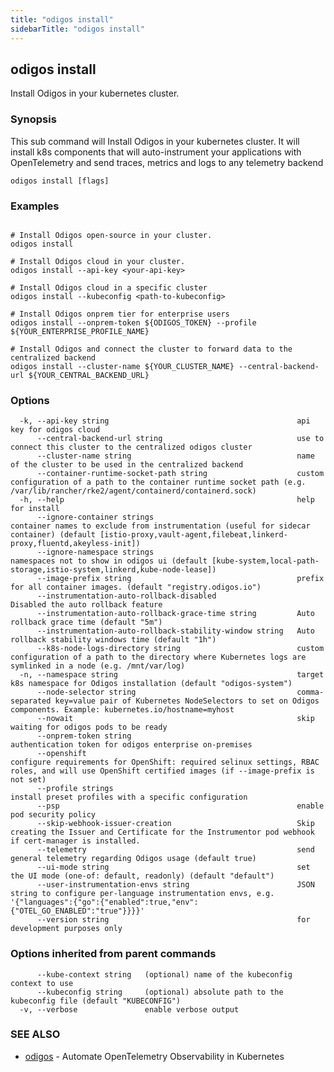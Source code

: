 ```yaml
---
title: "odigos install"
sidebarTitle: "odigos install"
---
```

## odigos install

Install Odigos in your kubernetes cluster.

### Synopsis

This sub command will Install Odigos in your kubernetes cluster.
It will install k8s components that will auto-instrument your applications with OpenTelemetry and send traces, metrics and logs to any telemetry backend

```
odigos install [flags]
```

### Examples

```

# Install Odigos open-source in your cluster.
odigos install

# Install Odigos cloud in your cluster.
odigos install --api-key <your-api-key>

# Install Odigos cloud in a specific cluster
odigos install --kubeconfig <path-to-kubeconfig>

# Install Odigos onprem tier for enterprise users
odigos install --onprem-token ${ODIGOS_TOKEN} --profile ${YOUR_ENTERPRISE_PROFILE_NAME}

# Install Odigos and connect the cluster to forward data to the centralized backend
odigos install --cluster-name ${YOUR_CLUSTER_NAME} --central-backend-url ${YOUR_CENTRAL_BACKEND_URL}

```

### Options

```
  -k, --api-key string                                          api key for odigos cloud
      --central-backend-url string                              use to connect this cluster to the centralized odigos cluster
      --cluster-name string                                     name of the cluster to be used in the centralized backend
      --container-runtime-socket-path string                    custom configuration of a path to the container runtime socket path (e.g. /var/lib/rancher/rke2/agent/containerd/containerd.sock)
  -h, --help                                                    help for install
      --ignore-container strings                                container names to exclude from instrumentation (useful for sidecar container) (default [istio-proxy,vault-agent,filebeat,linkerd-proxy,fluentd,akeyless-init])
      --ignore-namespace strings                                namespaces not to show in odigos ui (default [kube-system,local-path-storage,istio-system,linkerd,kube-node-lease])
      --image-prefix string                                     prefix for all container images. (default "registry.odigos.io")
      --instrumentation-auto-rollback-disabled                  Disabled the auto rollback feature
      --instrumentation-auto-rollback-grace-time string         Auto rollback grace time (default "5m")
      --instrumentation-auto-rollback-stability-window string   Auto rollback stability windows time (default "1h")
      --k8s-node-logs-directory string                          custom configuration of a path to the directory where Kubernetes logs are symlinked in a node (e.g. /mnt/var/log)
  -n, --namespace string                                        target k8s namespace for Odigos installation (default "odigos-system")
      --node-selector string                                    comma-separated key=value pair of Kubernetes NodeSelectors to set on Odigos components. Example: kubernetes.io/hostname=myhost
      --nowait                                                  skip waiting for odigos pods to be ready
      --onprem-token string                                     authentication token for odigos enterprise on-premises
      --openshift                                               configure requirements for OpenShift: required selinux settings, RBAC roles, and will use OpenShift certified images (if --image-prefix is not set)
      --profile strings                                         install preset profiles with a specific configuration
      --psp                                                     enable pod security policy
      --skip-webhook-issuer-creation                            Skip creating the Issuer and Certificate for the Instrumentor pod webhook if cert-manager is installed.
      --telemetry                                               send general telemetry regarding Odigos usage (default true)
      --ui-mode string                                          set the UI mode (one-of: default, readonly) (default "default")
      --user-instrumentation-envs string                        JSON string to configure per-language instrumentation envs, e.g. '{"languages":{"go":{"enabled":true,"env":{"OTEL_GO_ENABLED":"true"}}}}'
      --version string                                          for development purposes only
```

### Options inherited from parent commands

```
      --kube-context string   (optional) name of the kubeconfig context to use
      --kubeconfig string     (optional) absolute path to the kubeconfig file (default "KUBECONFIG")
  -v, --verbose               enable verbose output
```

### SEE ALSO

* [odigos](/cli/odigos)	 - Automate OpenTelemetry Observability in Kubernetes